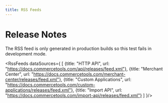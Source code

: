 ```yaml
---
title: RSS Feeds
---
```



# Release Notes

<Info>The RSS feed is only generated in production builds so this test fails in development mode.</Info>

<RssFeeds dataSources={
  [
    {title: "HTTP API", url: "https://docs.commercetools.com/api/releases/feed.xml"},
    {title: "Merchant Center", url: "https://docs.commercetools.com/merchant-center/releases/feed.xml"},
    {title: "Custom Applications", url: "https://docs.commercetools.com/custom-applications/releases/feed.xml"},
    {title: "Import API", url: "https://docs.commercetools.com/import-api/releases/feed.xml"}
  ]
}/>